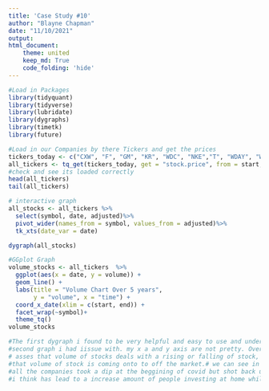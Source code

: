 ---
title: 'Case Study #10'
author: "Blayne Chapman"
date: "11/10/2021"
output: 
html_document:
    theme: united
    keep_md: True
    code_folding: 'hide'
---

```{r}
#Load in Packages
library(tidyquant) 
library(tidyverse) 
library(lubridate)
library(dygraphs)
library(timetk)
library(future)
```

```{r}
#Load in our Companies by there Tickers and get the prices
tickers_today <- c("CXW", "F", "GM", "KR", "WDC", "NKE","T", "WDAY", "WFC", "WMT")
all_tickers <- tq_get(tickers_today, get = "stock.price", from = start, to = end)
#check and see its loaded correctly
head(all_tickers)
tail(all_tickers)

```

```{r}
# interactive graph
all_stocks <- all_tickers %>%
  select(symbol, date, adjusted)%>%
  pivot_wider(names_from = symbol, values_from = adjusted)%>%
  tk_xts(date_var = date)

dygraph(all_stocks)
```

```{r}
#GGplot Graph
volume_stocks <- all_tickers  %>%
  ggplot(aes(x = date, y = volume)) +
  geom_line() +
  labs(title = "Volume Chart Over 5 years", 
       y = "volume", x = "time") + 
  coord_x_date(xlim = c(start, end)) +
  facet_wrap(~symbol)+
  theme_tq()
volume_stocks

#The first dygraph i found to be very helpful and easy to use and understand. Mu 
#second graph i had iissue with. my x a and y axis are not pretty. Overall we 
# asses that volume of stocks deals with a rising or falling of stock,
#that volume of stock is coming onto to off the market.# we can see in my first graph that,
#all the companies took a dip at the beggining of covid but shot back up, due to more people staying at home for work 
#i think has lead to a increase amount of people investing at home while they work, that way there money works for them.
```

